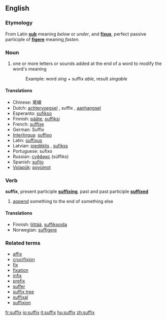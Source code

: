==English==

=== Etymology ===
From Latin '''[[sub]]''' meaning ''below'' or ''under'', and '''[[fixus]]''', perfect passive participle of '''[[figere]]''' meaning ''fasten''.

=== Noun ===
{{en-noun-reg-es}}

#one or more letters or sounds added at the end of a word to modify the word's meaning
#: Example: word ''sing'' + suffix ''able'', result ''singable''

==== Translations ====
*Chinese: 尾綴
*Dutch: [[achtervoegsel]] {{n}}, suffix {{m}}, [[aanhangsel]] {{n}}
*Esperanto: [[sufikso]]
*Finnish: [[pääte]], [[suffiksi]]
*French: [[suffixe]] {{m}}
*German: Suffix {{m}}
*[[Interlingua]]: [[suffixo]]
*Latin: [[suffixus]]
*Latvian: [[piedēklis]] {{m}}, [[sufikss]] {{m}}
*Portuguese: sufixo
*Russian: [[суффикс]] (súffiks) {{m}}
*Spanish: [[sufijo]] {{m}}
*[[Volapük]]: [[poyümot]]

===Verb===
'''suffix''', present participle '''[[suffixing]]''', past and past participle '''[[suffixed]]'''

# [[append]] something to the end of something else

====Translations====
*Finnish: [[liittää]], {{grammar}} [[suffiksoida]]
*Norwegian: [[suffigere]]

===Related terms===
*[[affix]]
*[[crucifixion]]<!-- ??! -->
*[[fix]]
*[[fixation]]<!-- ??! -->
*[[infix]]
*[[prefix]]
*[[suffer]]<!-- ??! -->
*[[suffix tree]]
*[[suffixal]]
*[[suffixion]]

[[fr:suffix]]
[[io:suffix]]
[[it:suffix]]
[[hu:suffix]]
[[zh:suffix]]